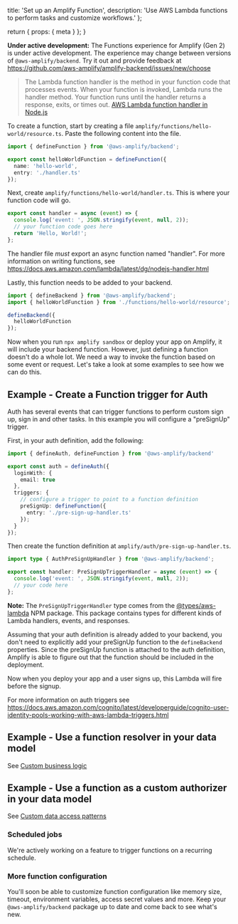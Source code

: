   title: 'Set up an Amplify Function',
  description:
    'Use AWS Lambda functions to perform tasks and customize workflows.'
};

  return {
    props: {
      meta
    }
  };
}

<Callout warning>

**Under active development:** The Functions experience for Amplify (Gen 2) is under active development. The experience may change between versions of `@aws-amplify/backend`. Try it out and provide feedback at https://github.com/aws-amplify/amplify-backend/issues/new/choose

</Callout>

> The Lambda function handler is the method in your function code that processes events. When your function is invoked, Lambda runs the handler method. Your function runs until the handler returns a response, exits, or times out. [AWS Lambda function handler in Node.js](https://docs.aws.amazon.com/lambda/latest/dg/nodejs-handler.html)

To create a function, start by creating a file `amplify/functions/hello-world/resource.ts`. Paste the following content into the file.

```ts title="amplify/functions/hello-world/resource.ts"
import { defineFunction } from '@aws-amplify/backend';

export const helloWorldFunction = defineFunction({
  name: 'hello-world',
  entry: './handler.ts'
});
```

Next, create `amplify/functions/hello-world/handler.ts`. This is where your function code will go.

```ts title="amplify/functions/hello-world/handler.ts"
export const handler = async (event) => {
  console.log('event: ', JSON.stringify(event, null, 2));
  // your function code goes here
  return 'Hello, World!';
};
```

The handler file _must_ export an async function named "handler". For more information on writing functions, see https://docs.aws.amazon.com/lambda/latest/dg/nodejs-handler.html

Lastly, this function needs to be added to your backend.

```ts title="amplify/backend.ts"
import { defineBackend } from '@aws-amplify/backend';
import { helloWorldFunction } from './functions/hello-world/resource';

defineBackend({
  helloWorldFunction
});
```

Now when you run `npx amplify sandbox` or deploy your app on Amplify, it will include your backend function. However, just defining a function doesn't do a whole lot. We need a way to invoke the function based on some event or request. Let's take a look at some examples to see how we can do this.

## Example - Create a Function trigger for Auth

Auth has several events that can trigger functions to perform custom sign up, sign in and other tasks. In this example you will configure a "preSignUp" trigger.

First, in your auth definition, add the following:

```ts title="amplify/auth/resource.ts"
import { defineAuth, defineFunction } from '@aws-amplify/backend'

export const auth = defineAuth({
  loginWith: {
    email: true
  },
  triggers: {
    // configure a trigger to point to a function definition
    preSignUp: defineFunction({
      entry: './pre-sign-up-handler.ts'
    });
  }
});
```

Then create the function definition at `amplify/auth/pre-sign-up-handler.ts`.

```ts title="amplify/auth/pre-sign-up-handler.ts"
import type { AuthPreSignUpHandler } from '@aws-amplify/backend';

export const handler: PreSignUpTriggerHandler = async (event) => {
  console.log('event: ', JSON.stringify(event, null, 2));
  // your code here
};
```

<Callout info>

**Note:** The `PreSignUpTriggerHandler` type comes from the [@types/aws-lambda](https://www.npmjs.com/package/@types/aws-lambda) NPM package. This package contains types for different kinds of Lambda handlers, events, and responses.

</Callout>

Assuming that your auth definition is already added to your backend, you don't need to explicitly add your preSignUp function to the `defineBackend` properties. Since the preSignUp function is attached to the auth definition, Amplify is able to figure out that the function should be included in the deployment.

Now when you deploy your app and a user signs up, this Lambda will fire before the signup.

For more information on auth triggers see https://docs.aws.amazon.com/cognito/latest/developerguide/cognito-user-identity-pools-working-with-aws-lambda-triggers.html

## Example - Use a function resolver in your data model

See [Custom business logic](/gen2/build-a-backend/data/custom-business-logic/)

## Example - Use a function as a custom authorizer in your data model

See [Custom data access patterns](/gen2/build-a-backend/data/customize-authz/custom-data-access-patterns/)

### Scheduled jobs

We're actively working on a feature to trigger functions on a recurring schedule.

### More function configuration

You'll soon be able to customize function configuration like memory size, timeout, environment variables, access secret values and more. Keep your `@aws-amplify/backend` package up to date and come back to see what's new.
